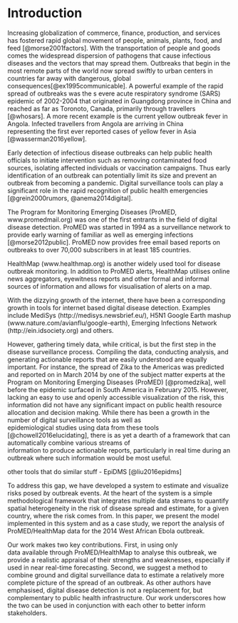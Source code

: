 # Introduction
Increasing globalization of 
commerce, finance, production, and services
has fostered rapid global movement of people, animals, plants, 
food, and feed [@morse2001factors]. With the transportation
of people and goods comes the widespread dispersion of pathogens 
that cause infectious diseases and
the vectors that may spread them. Outbreaks that 
begin in the most remote parts of the world now
spread swiftly to urban centers in countries far 
away with dangerous, global consequences[@ex1995communicable]. 
A powerful example of the rapid spread of outbreaks 
was the s evere acute respiratory syndrome (SARS) epidemic of 
2002-2004 that originated 
in Guangdong province in China and reached as far 
as Toronoto, Canada, primarily through travellers [@whosars].
A more recent example is the current yellow outbreak fever in 
Angola. Infected travellers from Angola are arriving in China  
representing the first ever reported cases of yellow fever in Asia
[@wasserman2016yellow].


Early detection of infectious disease outbreaks can help public 
health officials to initiate intervention such as 
removing contaminated food sources, isolating affected 
individuals or vaccination campaigns. Thus early identification 
of an outbreak can potentially limit its size and
prevent an outbreak from becoming a pandemic. Digital 
surveillance tools can play a significant role 
in the rapid recognition of public health emergencies
[@grein2000rumors, @anema2014digital]. 

The Program for Monitoring Emerging Diseases 
(ProMED, www.promedmail.org) was 
one of the first entrants in the field of digital 
disease detection. ProMED was started in 1994 as a surveillance
network to provide early warning of familiar as well as emerging 
infections [@morse2012public]. ProMED now provides free email 
based reports on outbreaks to over 70,000 subscribers in at 
least 185 countries. 

HealthMap (www.healthmap.org) is another widely used 
tool for disease outbreak monitoring. 
In addition to ProMED alerts, HealthMap utilises online news 
aggregators, eyewitness reports and other formal and informal
sources of information and allows for visualisation of alerts 
on a map. 

With the dizzying growth of the internet, there have been a 
corresponding growth in tools for internet based digital 
disease detection. Examples include 
MediSys (http://medisys.newsbrief.eu/), H5N1 Google Earth mashup
(www.nature.com/avianflu/google-earth), Emerging Infections 
Network (http://ein.idsociety.org) and others.

However, gathering timely data, while critical, is but the first 
step in the disease surveillance process. Compiling the data, 
conducting analysis, and generating actionable reports that are 
easily understood are equally important. For instance, the 
spread of Zika to the Americas was predicted and reported on 
in March 2014 by one of the subject matter experts at the 
Program on Monitoring Emerging Diseases (ProMED) [@promedzika], 
well before the
epidemic surfaced in South America in February 2015.
However, lacking an easy to use and openly accessible 
visualization of the risk, this information did not have any 
significant impact on public health resource allocation and 
decision making.
While there has been a
growth in the number of digital surveillance tools as well as  
epidemiological studies using data from these 
tools [@chowell2016elucidating], there is as yet a dearth of a
framework that can automatically combine various streams of  
information to produce actionable reports, particularly in real time 
during an outbreak where such information would be most useful.

other tools that do similar stuff - EpiDMS [@liu2016epidms]



To address this gap, we have developed 
a system to estimate and visualize risks posed by
outbreak events. At the heart of the system is a simple methodological
framework that integrates multiple data streams to
quantify spatial heterogeneity in the risk of disease spread and
estimate, for a given country, where the risk comes from. 
In this paper, we present the model implemented in this system and as
a case study, we report the analysis of  ProMED/HealthMap data for the 2014 West 
African Ebola outbreak.

Our work makes two key contributions. First, in using only  
data available through ProMED/HealthMap to analyse this outbreak, we 
provide a realistic appraisal of their strengths and weaknesses,
especially if used in near real-time forecasting. Second, we 
suggest a method to combine ground and digital surveillance 
data to estimate a relatively more complete picture of the 
spread of an outbreak. As other authors have emphasised, digital
disease detection is not a replacement for, but complementary to
public health infrastructure. Our work underscores how the two 
can be used in conjunction with each other to better inform 
stakeholders.




